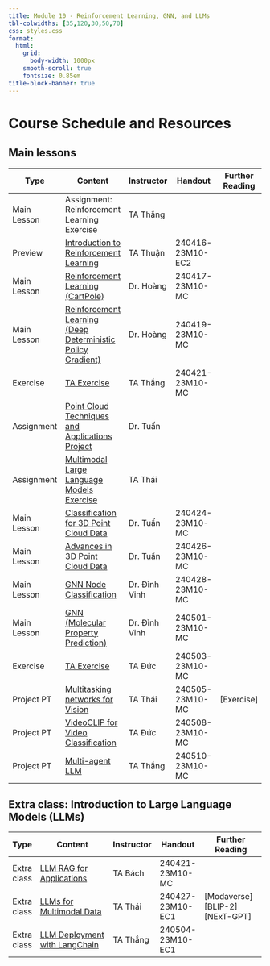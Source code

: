 ```yaml
---
title: Module 10 - Reinforcement Learning, GNN, and LLMs
tbl-colwidths: [35,120,30,50,70]
css: styles.css
format:
  html:
    grid:
      body-width: 1000px
    smooth-scroll: true
    fontsize: 0.85em
title-block-banner: true
---
```


# Course Schedule and Resources

## Main lessons

| Type| Content   | Instructor     | Handout      | Further Reading   |
|-------------|------------------------------------------------------------------|----------------|--------------|--------------------------------------------|
| <span class="badge rounded-pill bg-primary">Main Lesson</span>  | <span class="badge rounded-pill bg-success">Assignment</span>: Reinforcement Learning Exercise     | TA Thắng|      |   |
| Preview     | [Introduction to Reinforcement Learning](https://www.google.com/url?q=https://youtu.be/67cUGpOdwjI&sa=D&source=editors&ust=1724832556757768&usg=AOvVaw1ZKGSFwGyq_pYtQjufI0k8)  | TA Thuận| 240416-23M10-EC2 |   |
| <span class="badge rounded-pill bg-primary">Main Lesson</span>  | [Reinforcement Learning (CartPole)](https://www.google.com/url?q=https://youtu.be/OgYC_dXWyc8&sa=D&source=editors&ust=1724832556758230&usg=AOvVaw26cP3G_j_j-AYw3tSn6veP)| Dr. Hoàng      | 240417-23M10-MC |   |
| <span class="badge rounded-pill bg-primary">Main Lesson</span>  | [Reinforcement Learning (Deep Deterministic Policy Gradient)](https://www.google.com/url?q=https://youtu.be/0KOuk0VVxYo&sa=D&source=editors&ust=1724832556758621&usg=AOvVaw2C_t_jlZJEwuo0WyPqnvHs)      | Dr. Hoàng      | 240419-23M10-MC |   |
| Exercise    | [TA Exercise](https://www.google.com/url?q=https://youtu.be/LWBdqHG1Hw0&sa=D&source=editors&ust=1724832556758947&usg=AOvVaw3jUsTGp48gtfP6kL6rny2T)    | TA Thắng| 240421-23M10-MC |   |
| <span class="badge rounded-pill bg-success">Assignment</span>  | [Point Cloud Techniques and Applications Project](https://www.google.com/url?q=https://drive.google.com/file/d/1lFg_T25zN6mFtfVip9ZgzpQCQ_zs3Kml/view&sa=D&source=editors&ust=1724832556759379&usg=AOvVaw2nitD77Jb_ojpjlJ_15ob1) | Dr. Tuấn|      |   |
| <span class="badge rounded-pill bg-success">Assignment</span>  | [Multimodal Large Language Models Exercise](https://www.google.com/url?q=https://drive.google.com/file/d/18TSBb1upiJkj3H8CxXD8MYV10LK7M1cj/view&sa=D&source=editors&ust=1724832556759677&usg=AOvVaw0EAXIP7rj04ZoIlsdXGY10)| TA Thái|      |   |
| <span class="badge rounded-pill bg-primary">Main Lesson</span>  | [Classification for 3D Point Cloud Data](https://www.google.com/url?q=https://youtu.be/ebQ3e8pGSSE&sa=D&source=editors&ust=1724832556760032&usg=AOvVaw3xftg57Gb9hORBWYqSfUcI)  | Dr. Tuấn| 240424-23M10-MC |   |
| <span class="badge rounded-pill bg-primary">Main Lesson</span>  | [Advances in 3D Point Cloud Data](https://www.google.com/url?q=https://youtu.be/US2o866dCh8&sa=D&source=editors&ust=1724832556760424&usg=AOvVaw1wHJ2Jk2LwHAEECszJiJwu) | Dr. Tuấn| 240426-23M10-MC |   |
| <span class="badge rounded-pill bg-primary">Main Lesson</span>  | [GNN Node Classification](https://www.google.com/url?q=https://youtu.be/f1YQCJ9OfgI&sa=D&source=editors&ust=1724832556760734&usg=AOvVaw0t7NuHJBqThc1VIUxnkjKC) | Dr. Đình Vinh  | 240428-23M10-MC |   |
| <span class="badge rounded-pill bg-primary">Main Lesson</span>  | [GNN (Molecular Property Prediction)](https://www.google.com/url?q=https://youtu.be/OXxorkP-GKg&sa=D&source=editors&ust=1724832556761121&usg=AOvVaw0_05w28OfjzjKRMll9Ev5k)     | Dr. Đình Vinh  | 240501-23M10-MC |   |
| Exercise    | [TA Exercise](https://www.google.com/url?q=https://youtu.be/wlwqCc3kgUY&sa=D&source=editors&ust=1724832556761471&usg=AOvVaw3LCvMLSrE6z6Dy9O4GjQPv)    | TA Đức | 240503-23M10-MC |   |
| Project PT  | [Multitasking networks for Vision](https://www.google.com/url?q=https://youtu.be/zEEeuu6cA80&sa=D&source=editors&ust=1724832556761794&usg=AOvVaw2GHRbS3SlwvMrD4cbw4c6j)| TA Thái| 240505-23M10-MC | [Exercise]|
| Project PT  | [VideoCLIP for Video Classification](https://www.google.com/url?q=https://youtu.be/mB0nSmeDWLs&sa=D&source=editors&ust=1724832556762206&usg=AOvVaw3eA3yVr2aqPIpRpGx8YXuQ)      | TA Đức | 240508-23M10-MC |   |
| Project PT  | [Multi-agent LLM](https://www.google.com/url?q=https://youtu.be/TPc3ZGj4vZs&sa=D&source=editors&ust=1724832556762512&usg=AOvVaw3-dK_8oIDqDk98DTijAuZW)| TA Thắng| 240510-23M10-MC |   |

##  Extra class: Introduction to Large Language Models (LLMs)

| Type| Content   | Instructor     | Handout      | Further Reading   |
|-------------|------------------------------------------------------------------|----------------|--------------|--------------------------------------------|
| Extra class | [LLM RAG for Applications](https://www.google.com/url?q=https://youtu.be/QM7_Xq6SzdE&sa=D&source=editors&ust=1724832556762972&usg=AOvVaw1l34gxUvn2cWrQhVIvNu2r)| TA Bách| 240421-23M10-MC |   |
| Extra class | [LLMs for Multimodal Data](https://www.google.com/url?q=https://youtu.be/14NHUCkTntk&sa=D&source=editors&ust=1724832556763321&usg=AOvVaw2ZozFP7k1w1U8e3tPMOQA7)| TA Thái| 240427-23M10-EC1 | [Modaverse] [BLIP-2] [NExT-GPT]    |
| Extra class | [LLM Deployment with LangChain](https://www.google.com/url?q=https://youtu.be/ndwR4byDvbQ&sa=D&source=editors&ust=1724832556763803&usg=AOvVaw06ILRVWpJDXkgCGFCXRa8k)   | TA Thắng| 240504-23M10-EC1 |   |
